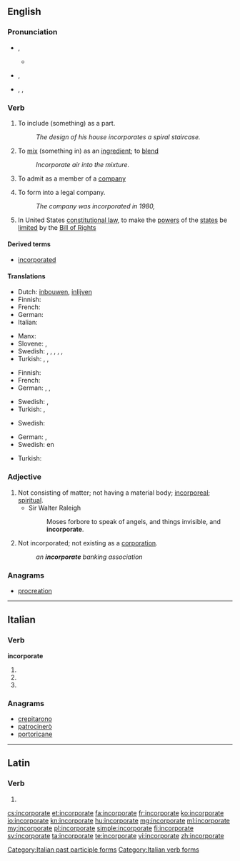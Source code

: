 ==English==

===Pronunciation===
* {{a|Canada}} {{IPA|/ɪnˈkɔɹpɚe(ɪ)t/}}, {{X-SAMPA|/In"kOr\p@`e(I)t/}}
** {{audio|en-ca-incorporate.ogg|Audio (CA)}}
* {{a|RP}} {{IPA|/ɪnˈkɔː(ɹ).pɜː(ɹ).eɪt/}}, {{X-SAMPA|/In"kO:(r\).p3:(r).eIt/}}
* {{a|US}} {{enPR|ĭnkôr'pərāt}}, {{IPA|/ɪnˈkɔɹpɚeɪt/}}, {{X-SAMPA|/In"kOr\p@`eIt/}}

===Verb===
{{en-verb|incorporat|ing}}

# {{context|transitive}} To include (something) as a part.
#: ''The design of his house incorporates a spiral staircase.''
# {{context|transitive}} To [[mix]] (something in) as an [[ingredient]]; to [[blend]]
#: ''Incorporate air into the mixture.''
# {{context|transitive}} To admit as a member of a [[company]]
# {{context|transitive}} To form into a legal company.
#: ''The company was incorporated in 1980,''
# {{context|legal}} In United States [[constitutional law]], to make the [[power]]s of the [[w:U.S. state|states]] be [[limit]]ed by the [[w:United_States_Bill_of_Rights|Bill of Rights]]

====Derived terms====
* [[incorporated]]<!--adjective-->

====Translations====
{{trans-top|include as a part or ingredient}}
* Dutch: [[inbouwen]], [[inlijven]]
* Finnish: {{t-|fi|sisällyttää}}
* French: {{t+|fr|incorporer}}
* German: {{t+|de|enthalten}}
* Italian: {{t-|it|incorporare}}
{{trans-mid}}
* Manx: {{t-|gv|cochorpaghey}}
* Slovene: {{t-|sl|vključiti}},  {{t-|sl|vključevati}}
* Swedish: {{t-|sv|arbeta in}}, {{t+|sv|innefatta}}, {{t+|sv|införliva}}, {{t+|sv|inkorporera}}, {{t+|sv|inlemma}}, {{t+|sv|lägga till}}
* Turkish: {{t+|tr|içermek}}, {{t+|tr|ihtiva etmek}}, {{t+|tr|kapsamak}}
{{trans-bottom}}

{{trans-top|mix, blend}}
* Finnish: {{t+|fi|sekoittaa}}
* French: {{t+|fr|incorporer}}
* German: {{t-|de|einbinden}}, {{t-|de|inkorporieren}}, {{t+|de|integrieren}}
{{trans-mid}}
* Swedish: {{t+|sv|blanda}}, {{t-|sv|legera}}
* Turkish: {{t+|tr|katmak}}, {{t-|tr|dahil etmek}}
{{trans-bottom}}

{{trans-top|admit as a member of a company}}
* Swedish: {{t-|sv|uppta}}
{{trans-mid}}
{{trans-bottom}}

{{trans-top|form into a legal company}}
* German: {{t+|de|gründen}}, {{t+|de|einverleiben}}
* Swedish: {{l|sv|göra till}} en {{t-|sv|korporation}}
{{trans-mid}}
* Turkish: {{l|tr|firma}} {{t+|tr|kurmak}}
{{trans-bottom}}

===Adjective===
{{en-adj}}

# Not consisting of matter; not having a material body; [[incorporeal]]; [[spiritual]].
#* Sir Walter Raleigh
#*: Moses forbore to speak of angels, and things invisible, and '''incorporate'''.
# Not incorporated; not existing as a [[corporation]].
#: ''an '''incorporate''' banking association''

===Anagrams===
* [[procreation#English|procreation]]

----

==Italian==

===Verb===
'''incorporate'''

# {{conjugation of|incorporare||2|p|pres|ind|lang=it}}
# {{conjugation of|incorporare||2|p|imp|lang=it}}
# {{form of|[[feminine|Feminine]] plural|incorporato}}

===Anagrams===
* [[crepitarono#Italian|crepitarono]]
* [[patrocinerò#Italian|patrocinerò]]
* [[portoricane#Italian|portoricane]]

[[Category:Italian past participle forms]]
[[Category:Italian verb forms]]

----

==Latin==

===Verb===
{{la-verb-form|incorporāte}}

# {{conjugation of|incorporo|incorporō|2|p|pres|act|imp|lang=la}}

[[cs:incorporate]]
[[et:incorporate]]
[[fa:incorporate]]
[[fr:incorporate]]
[[ko:incorporate]]
[[io:incorporate]]
[[kn:incorporate]]
[[hu:incorporate]]
[[mg:incorporate]]
[[ml:incorporate]]
[[my:incorporate]]
[[pl:incorporate]]
[[simple:incorporate]]
[[fi:incorporate]]
[[sv:incorporate]]
[[ta:incorporate]]
[[te:incorporate]]
[[vi:incorporate]]
[[zh:incorporate]]